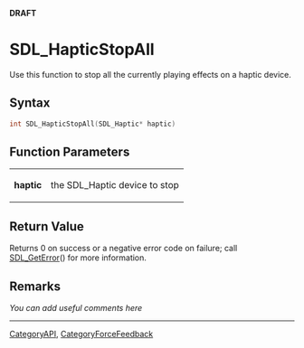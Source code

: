 <span color="red">'''DRAFT'''</span>

= SDL_HapticStopAll =
Use this function to stop all the currently playing effects on a haptic device.


== Syntax ==
<syntaxhighlight lang='c++'>
int SDL_HapticStopAll(SDL_Haptic* haptic)
</syntaxhighlight>

== Function Parameters ==
{|
|'''haptic'''
|the SDL_Haptic device to stop
|}

== Return Value ==
Returns 0 on success or a negative error code on failure; call [[SDL_GetError]]() for more information.

== Remarks ==
''You can add useful comments here''


----
[[CategoryAPI]], [[CategoryForceFeedback]]
